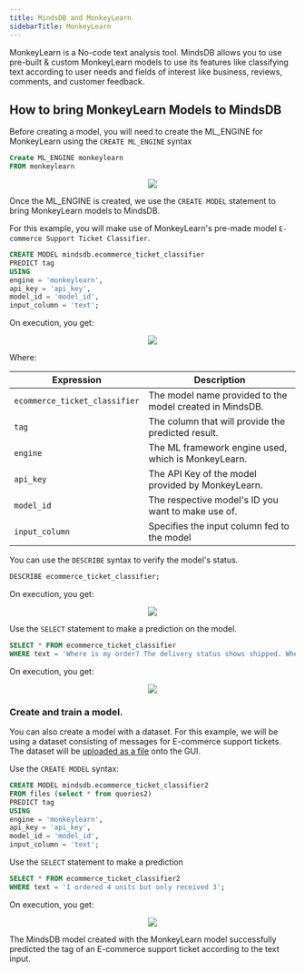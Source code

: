 ```yaml
---
title: MindsDB and MonkeyLearn
sidebarTitle: MonkeyLearn
---
```


MonkeyLearn is a No-code text analysis tool. MindsDB allows you to use pre-built & custom MonkeyLearn models to use its features like classifying text according to user needs and fields of interest like business, reviews, comments, and customer feedback.

## How to bring MonkeyLearn Models to MindsDB

Before creating a model, you will need to create the ML_ENGINE for MonkeyLearn using the `CREATE ML_ENGINE` syntax

```sql
Create ML_ENGINE monkeylearn
FROM monkeylearn
```

<p align="center">
  <img src="/assets/tutorials/monkeylearn/1.create_ml.png" />
</p>


Once the ML_ENGINE is created, we use the `CREATE MODEL` statement to bring MonkeyLearn models to MindsDB.

For this example, you will make use of MonkeyLearn's pre-made model `E-commerce Support Ticket Classifier`.

```sql
CREATE MODEL mindsdb.ecommerce_ticket_classifier
PREDICT tag
USING
engine = 'monkeylearn',
api_key = 'api_key',
model_id = 'model_id',
input_column = 'text';
```

On execution, you get:

<p align="center">
  <img src="/assets/tutorials/monkeylearn/createmodel1.png" />
</p>

Where:

| Expression                             | Description                                              |
|----------------------------------------|----------------------------------------------------------|
| `ecommerce_ticket_classifier`          | The model name provided to the model created in MindsDB. |
| `tag`     	                           | The column that will provide the predicted result.       | 
| `engine`                               | The ML framework engine used, which is MonkeyLearn.      | 
| `api_key`                              | The API Key of the model provided by MonkeyLearn.        | 
| `model_id`                             | The respective model's ID you want to make use of.       | 
| `input_column`                         | Specifies the input column fed to the model              | 


You can use the `DESCRIBE` syntax to verify the model's status.

```sql
DESCRIBE ecommerce_ticket_classifier;
```

On execution, you get:

<p align="center">
  <img src="/assets/tutorials/monkeylearn/4.describe.png" />
</p>

Use the `SELECT` statement to make a prediction on the model.

```sql
SELECT * FROM ecommerce_ticket_classifier
WHERE text = 'Where is my order? The delivery status shows shipped. When I call the delivery driver there is no response!';
```

On execution, you get:

<p align="center">
  <img src="/assets/tutorials/monkeylearn/5.select_prediction.png" />
</p>

### Create and train a model. 

You can also create a model with a dataset. For this example, we will be using a dataset consisting of messages for E-commerce support tickets. The dataset will be [uploaded as a file](https://docs.mindsdb.com/sql/create/file)  onto the GUI.

Use the `CREATE MODEL` syntax:

```sql
CREATE MODEL mindsdb.ecommerce_ticket_classifier2
FROM files (select * from queries2)
PREDICT tag
USING
engine = 'monkeylearn',
api_key = 'api_key',
model_id = 'model_id',
input_column = 'text';
```

Use the `SELECT` statement to make a prediction

```sql
SELECT * FROM ecommerce_ticket_classifier2
WHERE text = 'I ordered 4 units but only received 3';
```

On execution, you get:

<p align="center">
  <img src="/assets/tutorials/monkeylearn/10.select_prediction.png" />
</p>

The MindsDB model created with the MonkeyLearn model successfully predicted the tag of an E-commerce support ticket according to the text input.
